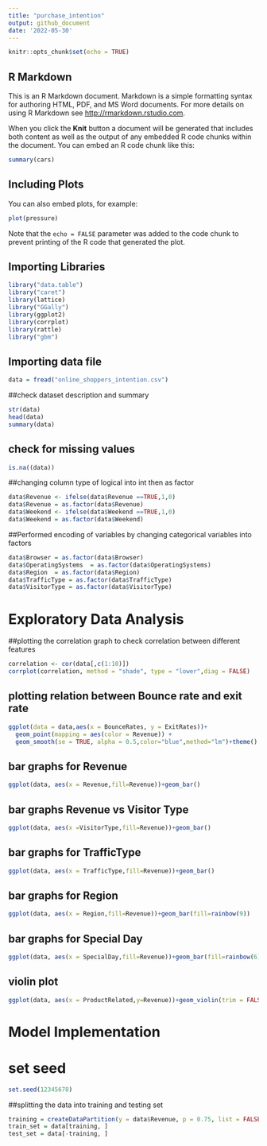 ```yaml
---
title: "purchase_intention"
output: github_document
date: '2022-05-30'
---
```


```r
knitr::opts_chunk$set(echo = TRUE)
```

## R Markdown

This is an R Markdown document. Markdown is a simple formatting syntax for authoring HTML, PDF, and MS Word documents. For more details on using R Markdown see <http://rmarkdown.rstudio.com>.

When you click the **Knit** button a document will be generated that includes both content as well as the output of any embedded R code chunks within the document. You can embed an R code chunk like this:

```r
summary(cars)
```

## Including Plots

You can also embed plots, for example:

```r
plot(pressure)
```

Note that the `echo = FALSE` parameter was added to the code chunk to prevent printing of the R code that generated the plot.

## Importing Libraries
```r
library("data.table")
library("caret")
library(lattice)
library("GGally")
library(ggplot2)
library(corrplot)
library(rattle)
library("gbm")

```


## Importing data file
```r
data = fread("online_shoppers_intention.csv")
```


##check dataset description and summary 
```r
str(data)
head(data)
summary(data)
```
## check for missing values
```r
is.na((data))
```
##changing column type of logical into int then as factor
```r
data$Revenue <- ifelse(data$Revenue ==TRUE,1,0)
data$Revenue = as.factor(data$Revenue)
data$Weekend <- ifelse(data$Weekend ==TRUE,1,0)
data$Weekend = as.factor(data$Weekend)
```


##Performed encoding of variables by changing categorical variables into factors
```r
data$Browser = as.factor(data$Browser)
data$OperatingSystems  = as.factor(data$OperatingSystems)
data$Region  = as.factor(data$Region)
data$TrafficType = as.factor(data$TrafficType)
data$VisitorType = as.factor(data$VisitorType)
```


# Exploratory Data Analysis

##plotting the correlation graph to check correlation between different features
```r
correlation <- cor(data[,c(1:10)]) 
corrplot(correlation, method = "shade", type = "lower",diag = FALSE)
```





## plotting relation between Bounce rate and exit rate 
```r
ggplot(data = data,aes(x = BounceRates, y = ExitRates))+ 
  geom_point(mapping = aes(color = Revenue)) + 
  geom_smooth(se = TRUE, alpha = 0.5,color="blue",method="lm")+theme()
```



## bar graphs for Revenue 
```r
ggplot(data, aes(x = Revenue,fill=Revenue))+geom_bar()
```


## bar graphs Revenue vs Visitor Type
```r
ggplot(data, aes(x =VisitorType,fill=Revenue))+geom_bar()
```

## bar graphs for TrafficType
```r
ggplot(data, aes(x = TrafficType,fill=Revenue))+geom_bar()
```

## bar graphs for Region
```r
ggplot(data, aes(x = Region,fill=Revenue))+geom_bar(fill=rainbow(9))
```


## bar graphs for Special Day
```r
ggplot(data, aes(x = SpecialDay,fill=Revenue))+geom_bar(fill=rainbow(6))
```


## violin plot
```r
ggplot(data, aes(x = ProductRelated,y=Revenue))+geom_violin(trim = FALSE)
```

# Model Implementation

# set seed 
```r
set.seed(12345678)
```



##splitting the data into training and testing set
```r
training = createDataPartition(y = data$Revenue, p = 0.75, list = FALSE)
train_set = data[training, ]
test_set = data[-training, ]
```
